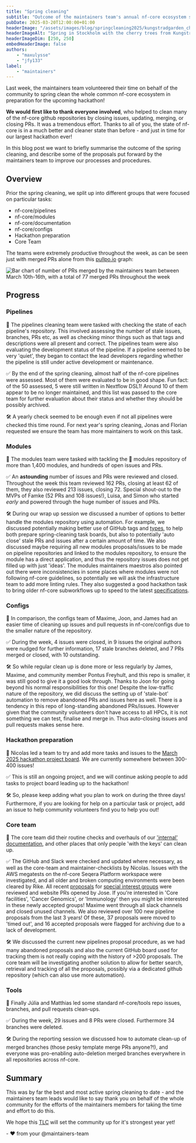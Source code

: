 ```yaml
---
title: "Spring cleaning"
subtitle: "Outcome of the maintainers team's annual nf-core ecosystem spring cleaning"
pubDate: 2025-03-20T12:00:00+01:00
headerImage: "/assets/images/blog/springcleaning2025/kungstradgarden_cherry_tree.jpg"
headerImageAlt: "Spring in Stockholm with the cherry trees from Kungsträdgården - Picture by @maxulysse 2021-04-27"
headerImageDim: [250, 250]
embedHeaderImage: false
authors:
    - "maxulysse"
    - "jfy133"
label:
    - "maintainers"
---
```



Last week, the maintainers team volunteered their time on behalf of the community to spring clean the whole common nf-core ecosystem in preparation for the upcoming hackathon!

**We would first like to thank everyone involved**, who helped to clean many of the nf-core github repositories by closing issues, updating, merging, or closing PRs.
It was a tremendous effort. Thanks to all of you, the state of nf-core is in a much better and cleaner state than before - and just in time for our largest hackathon ever!

In this blog post we want to briefly summarise the outcome of the spring cleaning, and describe some of the proposals put forward by the maintainers team to improve our processes and procedures.

## Overview

Prior the spring cleaning, we split up into different groups that were focused on particular tasks:

- nf-core/pipelines
- nf-core/modules
- nf-core/documentation
- nf-core/configs
- Hackathon preparation
- Core Team

The teams were extremely productive throughout the week, as can be seen just with merged PRs alone from this [pullpo.io](https://pullpo.io/) graph:

![Bar chart of number of PRs merged by the maintainers team between March 10th-16th, with a total of 77 merged PRs throughout the week](src/assets/images/blog/springcleaning2025/maintainers-team-merged-stats.png)

## Progress

### Pipelines

📑 The pipelines cleaning team were tasked with checking the state of each pipeline's repository.
This involved assessing the number of stale issues, branches, PRs etc, as well as checking minor things such as that tags and descriptions were all present and correct.
The pipelines team were also evaluating the development status of the pipeline. If a pipeline seemed to be very 'quiet', they began to contact the lead developers regarding whether the pipeline is still under active development or maintenance.

✅ By the end of the spring cleaning, almost half of the nf-core pipelines were assessed.
Most of them were evaluated to be in good shape.
Fun fact: of the 50 assessed, 5 were still written in Nextflow DSL1!
Around 10 of them appear to be no longer maintained, and this list was passed to the core team for further evaluation about their status and whether they should be possibly archived.

🛠️ A yearly check seemed to be enough even if not all pipelines were checked this time round.
For next year's spring cleaning, Jonas and Florian requested we ensure the team has more maintainers to work on this task.

### Modules

📑 The modules team were tasked with tackling the 🦣 modules repository of more than 1,400 modules, and hundreds of open issues and PRs.

✅ An **astounding** number of issues and PRs were reviewed and closed.
Throughout the week this team reviewed 162 PRs, closing at least 62 of them, they also reviewed 213 issues, closing 72.
Special shout-out to the MVPs of Famke (52 PRs and 108 issues!), Luisa, and Simon who started _early_ and powered through the huge number of issues and PRs.

🛠️ During our wrap up session we discussed a number of options to better handle the modules repository using automation.
For example, we discussed potentially making better use of GitHub tags and [types](https://docs.github.com/en/issues/tracking-your-work-with-issues/configuring-issues/managing-issue-types-in-an-organization), to help both prepare spring-cleaning task boards, but also to potentially 'auto close' stale PRs and issues after a certain amount of time.
We also discussed maybe requiring all new modules proposals/issues to be made on pipeline repositories and linked to the modules repository, to ensure the module has a direct application, and thus the repository issues does not get filled up with just 'ideas'.
The modules maintainers maestros also pointed out there were inconsistencies in some places where modules were not following nf-core guidelines, so potentially we will ask the infrastructure team to add more linting rules.
They also suggested a good hackathon task to bring older nf-core subworkflows up to speed to the latest [specifications](https://nf-co.re/docs/guidelines/components/subworkflows).

### Configs

📑 In comparison, the configs team of Maxime, Joon, and James had an easier time of cleaning up issues and pull requests in nf-core/configs due to the smaller nature of the repository.

✅ During the week, 4 issues were closed, in 9 issues the original authors were nudged for further information, 17 stale branches deleted, and 7 PRs merged or closed, with 10 outstanding.

🛠️ So while regular clean up is done more or less regularly by James, Maxime, and community member Pontus Freyhult, and this repo is smaller, it was still good to give it a good look through.
Thanks to Joon for going beyond his normal responsibilities for this one!
Despite the low-traffic nature of the repository, we did discuss the setting up of 'stale-bot' automation to remove abandoned PRs and issues here as well.
There is a tendency in this repo of long-standing abandoned PRs/issues.
However given that the community volunteers don't have access to all HPCs, it is not something we can test, finalise and merge in.
Thus auto-closing issues and pull requests makes sense here.

### Hackathon preparation

📑 Nicolas led a team to try and add more tasks and issues to the [March 2025 hackathon project board](https://github.com/orgs/nf-core/projects/99).
We are currently somewhere between 300-400 issues!

✅ This is still an ongoing project, and we will continue asking people to add tasks to project board leading up to the hackathon!

🛠️ So, please keep adding what you plan to work on during the three days! Furthermore, if you are looking for help on a particular task or project, add an issue to help community volunteers find you to help you out!

### Core team

📑 The core team did their routine checks and overhauls of our ['internal' documentation](https://nf-co.re/docs/checklists/community_governance/core_team), and other places that only people 'with the keys' can clean up.

✅ The GitHub and Slack were checked and updated where necessary, as well as the core-team and maintainer-checklists by Nicolas.
Issues with the AWS megatests on the nf-core Seqera Platform workspace were investigated, and all older and broken computing environments were been cleared by Rike.
All recent [proposals](https://nfcore.slack.com/archives/C06L02SNLVA) for [special interest groups](https://nf-co.re/special-interest-groups) were reviewed and website PRs opened by Jose.
If you're interested in 'Core facilities', 'Cancer Genomics', or 'Immunology' then you might be interested in these newly accepted groups!
Maxime went through all slack channels and closed unused channels.
We also reviewed over 100 new pipeline proposals from the last 3 years! Of these, 37 proposals were moved to 'timed out', and 16 accepted proposals were flagged for archiving due to a lack of development.

🛠️ We discussed the current new pipelines proposal procedure, as we had many abandoned proposals and also the current GitHub board used for tracking them is not really coping with the history of >200 proposals.
The core team will be investigating another solution to allow for better search, retrieval and tracking of all the proposals, possibly via a dedicated github repository (which can also use more automation).

### Tools

📑 Finally Júlia and Matthias led some standard nf-core/tools repo issues, branches, and pull requests clean-ups.

✅ During the week, 29 issues and 8 PRs were closed.
Furthermore 34 branches were deleted.

🛠️ During the reporting session we discussed how to automate clean-up of merged branches (those pesky template merge PRs anyone?!), and everyone was pro-enabling auto-deletion merged branches everywhere in all repositories across nf-core.

## Summary

This was by far the best and most active spring cleaning to date - and the maintainers team leads would like to say thank you on behalf of the whole community for the efforts of the maintainers members for taking the time and effort to do this.

We hope this [TLC](https://en.wikipedia.org/wiki/Tender_loving_care) will set the community up for it's strongest year yet!

\- :heart: from your @maintainers-team

